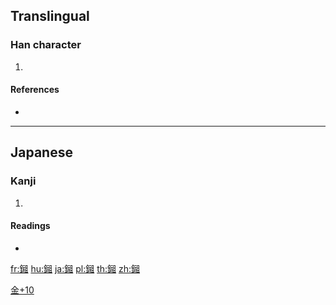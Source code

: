 {{character info/new}}
==Translingual==

===Han character===
{{Han char|rn=167|rad=金|as=10|sn=18|four=|canj=CIFM}}

# {{defn|Han|sort=金10}}

====References====
* {{Han ref|kx=1318.281|dkj=40767|hdz=64237.041|uh=93BA|ud=37818}}

----

==Japanese==

===Kanji===
{{ja-kanji|grade=|rs=金10}}

# {{defn|lang=ja|sort=金10}}

====Readings====
* {{ja-readings|on=|kun=[[はばき]] (habaki)}}

[[Category:Japanese-only CJKV Characters|金+10]]

[[fr:鎺]]
[[hu:鎺]]
[[ja:鎺]]
[[pl:鎺]]
[[th:鎺]]
[[zh:鎺]]